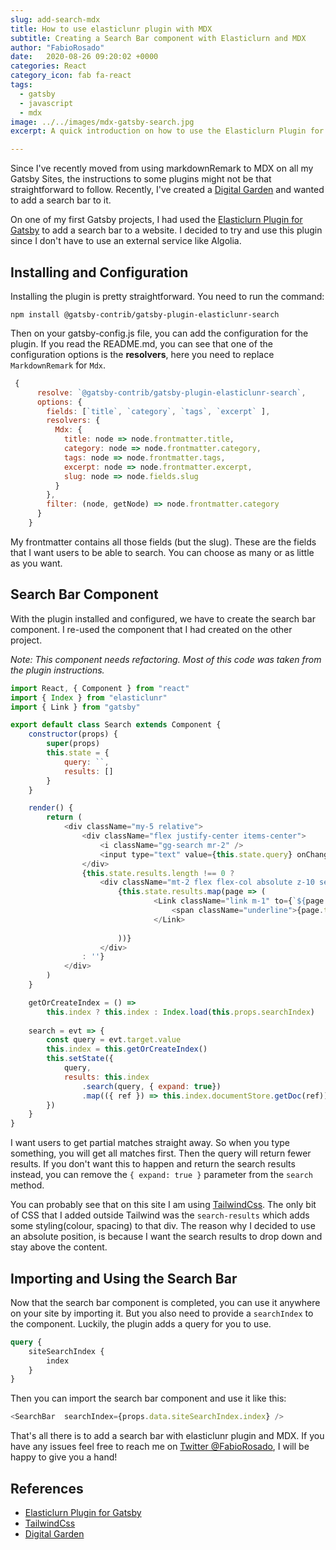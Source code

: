 ```yaml
---
slug: add-search-mdx
title: How to use elasticlunr plugin with MDX
subtitle: Creating a Search Bar component with Elasticlurn and MDX
author: "FabioRosado"
date:   2020-08-26 09:20:02 +0000
categories: React
category_icon: fab fa-react
tags: 
  - gatsby
  - javascript
  - mdx
image: ../../images/mdx-gatsby-search.jpg
excerpt: A quick introduction on how to use the Elasticlurn Plugin for Gatsby together with MDX to create a search bar component and allow users to search your site.

---
```


Since I've recently moved from using markdownRemark to MDX on all my Gatsby Sites, the instructions to some plugins might not be that straightforward to follow. Recently, I've created a [Digital Garden](https://theflying.dev) and wanted to add a search bar to it. 

On one of my first Gatsby projects, I had used the [Elasticlurn Plugin for Gatsby](https://www.gatsbyjs.com/plugins/@gatsby-contrib/gatsby-plugin-elasticlunr-search/?=search) to add a search bar to a website. I decided to try and use this plugin since I don't have to use an external service like Algolia.

## Installing and Configuration

Installing the plugin is pretty straightforward. You need to run the command:

```shell
npm install @gatsby-contrib/gatsby-plugin-elasticlunr-search
```  

Then on your gatsby-config.js file, you can add the configuration for the plugin. If you read the README.md, you can see that one of the configuration options is the **resolvers**, here you need to replace `MarkdownRemark` for `Mdx`.

```javascript
 {
      resolve: `@gatsby-contrib/gatsby-plugin-elasticlunr-search`,
      options: {
        fields: [`title`, `category`, `tags`, `excerpt` ],
        resolvers: {
          Mdx: {
            title: node => node.frontmatter.title,
            category: node => node.frontmatter.category,
            tags: node => node.frontmatter.tags,
            excerpt: node => node.frontmatter.excerpt,
            slug: node => node.fields.slug
          }
        },
        filter: (node, getNode) => node.frontmatter.category
      }
    }
```

My frontmatter contains all those fields (but the slug). These are the fields that I want users to be able to search. You can choose as many or as little as you want. 

## Search Bar Component

With the plugin installed and configured, we have to create the search bar component. I re-used the component that I had created on the other project. 

_Note: This component needs refactoring. Most of this code was taken from the plugin instructions._

```javascript
import React, { Component } from "react"
import { Index } from "elasticlunr"
import { Link } from "gatsby"

export default class Search extends Component {
    constructor(props) {
        super(props)
        this.state = {
            query: ``,
            results: []
        }
    }

    render() {
        return ( 
            <div className="my-5 relative">
                <div className="flex justify-center items-center">
                    <i className="gg-search mr-2" />
                    <input type="text" value={this.state.query} onChange={this.search} placeholder="Search..." />
                </div>
                {this.state.results.length !== 0 ? 
                    <div className="mt-2 flex flex-col absolute z-10 search-results">
                        {this.state.results.map(page => (
                                <Link className="link m-1" to={`${page.slug}`} key={page.title}>
                                    <span className="underline">{page.title}</span> : <span className="green">{page.tags.join(', ')}</span>
                                </Link>
                                
                        ))}
                    </div>
                : ''}
            </div>
        )
    }

    getOrCreateIndex = () =>
        this.index ? this.index : Index.load(this.props.searchIndex)
    
    search = evt => {
        const query = evt.target.value
        this.index = this.getOrCreateIndex()
        this.setState({
            query,
            results: this.index
                .search(query, { expand: true})
                .map(({ ref }) => this.index.documentStore.getDoc(ref))
        })
    }
}
```

I want users to get partial matches straight away. So when you type something, you will get all matches first.  Then the query will return fewer results. If you don't want this to happen and return the search results instead, you can remove the `{ expand: true }` parameter from the `search` method.

You can probably see that on this site I am using [TailwindCss](https://tailwindcss.com/). The only bit of CSS that I added outside Tailwind was the `search-results` which adds some styling(colour, spacing) to that div. The reason why I decided to use an absolute position, is because I want the search results to drop down and stay above the content.

## Importing and Using the Search Bar

Now that the search bar component is completed, you can use it anywhere on your site by importing it. But you also need to provide a `searchIndex` to the component. Luckily, the plugin adds a query for you to use.

```graphql
query {
    siteSearchIndex {
        index
    }
}
```

Then you can import the search bar component and use it like this:

```javascript
<SearchBar  searchIndex={props.data.siteSearchIndex.index} />
```

That's all there is to add a search bar with elasticlunr plugin and MDX. If you have any issues feel free to reach me on [Twitter @FabioRosado](https://twitter.com/FabioRosado_), I will be happy to give you a hand!


## References

- [Elasticlurn Plugin for Gatsby](https://www.gatsbyjs.com/plugins/@gatsby-contrib/gatsby-plugin-elasticlunr-search/?=search)
- [TailwindCss](https://tailwindcss.com/)
- [Digital Garden](https:////theflying.dev)